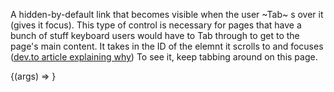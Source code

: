 

<Meta title="Atoms/SkipToContent" component={SkipToContent} />

A hidden-by-default link that becomes visible when the user ~Tab~
s over it (gives it focus). This type of control is necessary for pages
that have a bunch of stuff keyboard users would have to Tab through to get
to the page's main content. It takes in the ID of the elemnt it scrolls to
and focuses ([dev.to article explaining why](https://dev.to/robdodson/managing-focus-64l))
To see it, keep tabbing around on this page.

<Canvas>
  <Story name="Skip To Content">
    {(args) => <SkipToContent contentId="example" />}
  </Story>
</Canvas>

<Props of={SkipToContent} />
